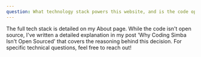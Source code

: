 ```yaml
---
question: What technology stack powers this website, and is the code open source?
---
```


The full tech stack is detailed on my About page. While the code isn't open source, I've written a detailed explanation in my post 'Why Coding Simba Isn't Open Sourced' that covers the reasoning behind this decision. For specific technical questions, feel free to reach out!
